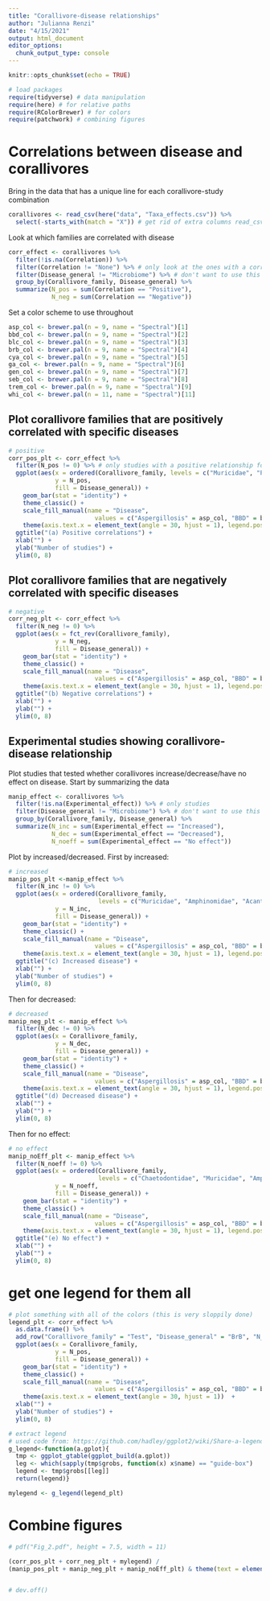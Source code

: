 ```yaml
---
title: "Corallivore-disease relationships"
author: "Julianna Renzi"
date: "4/15/2021"
output: html_document
editor_options: 
  chunk_output_type: console
---
```


```r
knitr::opts_chunk$set(echo = TRUE)

# load packages
require(tidyverse) # data manipulation
require(here) # for relative paths
require(RColorBrewer) # for colors
require(patchwork) # combining figures
```

# Correlations between disease and corallivores

Bring in the data that has a unique line for each corallivore-study combination

```r
corallivores <- read_csv(here("data", "Taxa_effects.csv")) %>% 
  select(-starts_with(match = "X")) # get rid of extra columns read_csv can bring in
```

Look at which families are correlated with disease

```r
corr_effect <- corallivores %>% 
  filter(!is.na(Correlation)) %>% 
  filter(Correlation != "None") %>% # only look at the ones with a correlation
  filter(Disease_general != "Microbiome") %>% # don't want to use this because it's too general
  group_by(Corallivore_family, Disease_general) %>% 
  summarize(N_pos = sum(Correlation == "Positive"),
            N_neg = sum(Correlation == "Negative")) 

```

Set a color scheme to use throughout

```r
asp_col <- brewer.pal(n = 9, name = "Spectral")[1]
bbd_col <- brewer.pal(n = 9, name = "Spectral")[2]
blc_col <- brewer.pal(n = 9, name = "Spectral")[3]
brb_col <- brewer.pal(n = 9, name = "Spectral")[4]
cya_col <- brewer.pal(n = 9, name = "Spectral")[5]
ga_col <- brewer.pal(n = 9, name = "Spectral")[6]
gen_col <- brewer.pal(n = 9, name = "Spectral")[7]
seb_col <- brewer.pal(n = 9, name = "Spectral")[8]
trem_col <- brewer.pal(n = 9, name = "Spectral")[9]
whi_col <- brewer.pal(n = 11, name = "Spectral")[11]

```


## Plot corallivore families that are positively correlated with specific diseases

```r
# positive
corr_pos_plt <- corr_effect %>% 
  filter(N_pos != 0) %>% # only studies with a positive relationship found
  ggplot(aes(x = ordered(Corallivore_family, levels = c("Muricidae", "Pomacentridae", "Amphinomidae", "Chaetodontidae", "Ovulidae", "Xanthidae", "Cryptochiridae", "Scaridae")), 
             y = N_pos, 
             fill = Disease_general)) +
    geom_bar(stat = "identity") +
    theme_classic() +
    scale_fill_manual(name = "Disease",
                        values = c("Aspergillosis" = asp_col, "BBD" = bbd_col, "Bleaching" = blc_col, "Cyanobacterial" = cya_col, "GA" = ga_col, "General" = gen_col, "SEB" = seb_col, "Trematodiasis" = trem_col, "White" = whi_col, "BrB" = brb_col)) +
    theme(axis.text.x = element_text(angle = 30, hjust = 1), legend.position = "none")  +
  ggtitle("(a) Positive correlations") +
  xlab("") +
  ylab("Number of studies") +
  ylim(0, 8)
```


## Plot corallivore families that are negatively correlated with specific diseases

```r
# negative
corr_neg_plt <- corr_effect %>% 
  filter(N_neg != 0) %>% 
  ggplot(aes(x = fct_rev(Corallivore_family), 
             y = N_neg, 
             fill = Disease_general)) +
    geom_bar(stat = "identity") +
    theme_classic() +
    scale_fill_manual(name = "Disease",
                        values = c("Aspergillosis" = asp_col, "BBD" = bbd_col, "Bleaching" = blc_col, "Cyanobacterial" = cya_col, "GA" = ga_col, "General" = gen_col, "SEB" = seb_col, "Trematodiasis" = trem_col, "White" = whi_col, "BrB" = brb_col)) +
    theme(axis.text.x = element_text(angle = 30, hjust = 1), legend.position = "none")  +
  ggtitle("(b) Negative correlations") +
  xlab("") +
  ylab("") +
  ylim(0, 8)
```

## Experimental studies showing corallivore-disease relationship

Plot studies that tested whether corallivores increase/decrease/have no effect on disease. Start by summarizing the data

```r
manip_effect <- corallivores %>% 
  filter(!is.na(Experimental_effect)) %>% # only studies 
  filter(Disease_general != "Microbiome") %>% # don't want to use this because it's too general
  group_by(Corallivore_family, Disease_general) %>% 
  summarize(N_inc = sum(Experimental_effect == "Increased"),
            N_dec = sum(Experimental_effect == "Decreased"),
            N_noeff = sum(Experimental_effect == "No effect")) 
```

Plot by increased/decreased. First by increased:

```r
# increased
manip_pos_plt <-manip_effect %>% 
  filter(N_inc != 0) %>% 
  ggplot(aes(x = ordered(Corallivore_family, 
                         levels = c("Muricidae", "Amphinomidae", "Acanthasteridae", "Cryptochiridae", "Trinchesiidae", "Chaetodontidae")), 
             y = N_inc, 
             fill = Disease_general)) +
    geom_bar(stat = "identity") +
    theme_classic() +
    scale_fill_manual(name = "Disease",
                        values = c("Aspergillosis" = asp_col, "BBD" = bbd_col, "Bleaching" = blc_col, "Cyanobacterial" = cya_col, "GA" = ga_col, "General" = gen_col, "SEB" = seb_col, "Trematodiasis" = trem_col, "White" = whi_col, "BrB" = brb_col)) +
    theme(axis.text.x = element_text(angle = 30, hjust = 1), legend.position = "none")  +
  ggtitle("(c) Increased disease") +
  xlab("") +
  ylab("Number of studies") +
  ylim(0, 8)
```

Then for decreased:

```r
# decreased
manip_neg_plt <- manip_effect %>% 
  filter(N_dec != 0) %>% 
  ggplot(aes(x = Corallivore_family, 
             y = N_dec, 
             fill = Disease_general)) +
    geom_bar(stat = "identity") +
    theme_classic() +
    scale_fill_manual(name = "Disease",
                        values = c("Aspergillosis" = asp_col, "BBD" = bbd_col, "Bleaching" = blc_col, "Cyanobacterial" = cya_col, "GA" = ga_col, "General" = gen_col, "SEB" = seb_col, "Trematodiasis" = trem_col, "White" = whi_col, "BrB" = brb_col)) +
    theme(axis.text.x = element_text(angle = 30, hjust = 1), legend.position = "none")  +
  ggtitle("(d) Decreased disease") +
  xlab("") +
  ylab("") +
  ylim(0, 8)
```

Then for no effect:

```r
# no effect
manip_noEff_plt <- manip_effect %>% 
  filter(N_noeff != 0) %>% 
  ggplot(aes(x = ordered(Corallivore_family,
                         levels = c("Chaetodontidae", "Muricidae", "Amphinomidae", "Pomacentridae")), 
             y = N_noeff, 
             fill = Disease_general)) +
    geom_bar(stat = "identity") +
    theme_classic() +
    scale_fill_manual(name = "Disease",
                        values = c("Aspergillosis" = asp_col, "BBD" = bbd_col, "Bleaching" = blc_col, "Cyanobacterial" = cya_col, "GA" = ga_col, "General" = gen_col, "SEB" = seb_col, "Trematodiasis" = trem_col, "White" = whi_col, "BrB" = brb_col)) +
    theme(axis.text.x = element_text(angle = 30, hjust = 1), legend.position = "none")  +
  ggtitle("(e) No effect") +
  xlab("") +
  ylab("") +
  ylim(0, 8)
```

# get one legend for them all

```r
# plot something with all of the colors (this is very sloppily done)
legend_plt <- corr_effect %>% 
  as.data.frame() %>% 
  add_row("Corallivore_family" = "Test", "Disease_general" = "BrB", "N_pos" = 8, "N_neg" = 8) %>% 
  ggplot(aes(x = Corallivore_family, 
             y = N_pos, 
             fill = Disease_general)) +
    geom_bar(stat = "identity") +
    theme_classic() +
    scale_fill_manual(name = "Disease",
                        values = c("Aspergillosis" = asp_col, "BBD" = bbd_col, "Bleaching" = blc_col, "Cyanobacterial" = cya_col, "GA" = ga_col, "General" = gen_col, "SEB" = seb_col, "Trematodiasis" = trem_col, "White" = whi_col, "BrB" = brb_col)) +
    theme(axis.text.x = element_text(angle = 30, hjust = 1))  +
  xlab("") +
  ylab("Number of studies") +
  ylim(0, 8)

# extract legend
# used code from: https://github.com/hadley/ggplot2/wiki/Share-a-legend-between-two-ggplot2-graphs
g_legend<-function(a.gplot){
  tmp <- ggplot_gtable(ggplot_build(a.gplot))
  leg <- which(sapply(tmp$grobs, function(x) x$name) == "guide-box")
  legend <- tmp$grobs[[leg]]
  return(legend)}

mylegend <- g_legend(legend_plt)
```

# Combine figures

```r
# pdf("Fig_2.pdf", height = 7.5, width = 11)

(corr_pos_plt + corr_neg_plt + mylegend) /
(manip_pos_plt + manip_neg_plt + manip_noEff_plt) & theme(text = element_text(size = 18), plot.title = element_text(size = 18))        


# dev.off()
```




